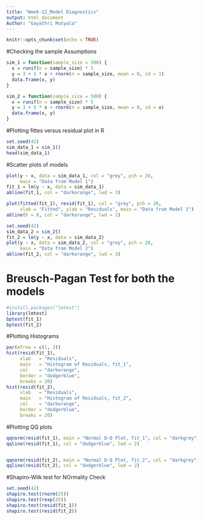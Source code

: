 ```yaml
---
title: "Week-12_Model Diagnostics"
output: html_document
Author: "Gayathri Mutyala"
---
```


```r
knitr::opts_chunk$set(echo = TRUE)
```

#Checking the sample Assumptions

```r
sim_1 = function(sample_size = 500) {
  x = runif(n = sample_size) * 5
  y = 3 + 5 * x + rnorm(n = sample_size, mean = 0, sd = 1)
  data.frame(x, y)
}

sim_2 = function(sample_size = 500) {
  x = runif(n = sample_size) * 5
  y = 3 + 5 * x + rnorm(n = sample_size, mean = 0, sd = x)
  data.frame(x, y)
}

```

#Plotting fittes versus residual plot in R

```r
set.seed(42)
sim_data_1 = sim_1()
head(sim_data_1)

```
#Scatter plots of models


```r
plot(y ~ x, data = sim_data_1, col = "grey", pch = 20,
     main = "Data from Model 1")
fit_1 = lm(y ~ x, data = sim_data_1)
abline(fit_1, col = "darkorange", lwd = 3)


```



```r
plot(fitted(fit_1), resid(fit_1), col = "grey", pch = 20,
     xlab = "Fitted", ylab = "Residuals", main = "Data from Model 1")
abline(h = 0, col = "darkorange", lwd = 2)


```



```r
set.seed(42)
sim_data_2 = sim_2()
fit_2 = lm(y ~ x, data = sim_data_2)
plot(y ~ x, data = sim_data_2, col = "grey", pch = 20,
     main = "Data from Model 2")
abline(fit_2, col = "darkorange", lwd = 3)

```

# Breusch-Pagan Test for both the models

```r

#install.packages("lmtest")
library(lmtest)
bptest(fit_1)
bptest(fit_2)


```

#Plotting Histograms

```r

par(mfrow = c(1, 3))
hist(resid(fit_1),
     xlab   = "Residuals",
     main   = "Histogram of Residuals, fit_1",
     col    = "darkorange",
     border = "dodgerblue",
     breaks = 20)
hist(resid(fit_2),
     xlab   = "Residuals",
     main   = "Histogram of Residuals, fit_2",
     col    = "darkorange",
     border = "dodgerblue",
     breaks = 20)

```

#Plotting QQ plots
```r
qqnorm(resid(fit_1), main = "Normal Q-Q Plot, fit_1", col = "darkgrey")
qqline(resid(fit_1), col = "dodgerblue", lwd = 2)


qqnorm(resid(fit_2), main = "Normal Q-Q Plot, fit_2", col = "darkgrey")
qqline(resid(fit_2), col = "dodgerblue", lwd = 2)

```

#Shapiro-Wilk test for NOrmality Check

```r
set.seed(42)
shapiro.test(rnorm(25))
shapiro.test(rexp(25))
shapiro.test(resid(fit_1))
shapiro.test(resid(fit_2))
```
